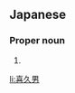 ==Japanese==
{{ja-kanjitab|き|く|お}}

===Proper noun===
{{ja-pos|きくお|proper}}

# {{given name|male|lang=ja|sort=きくお}}

[[li:喜久男]]